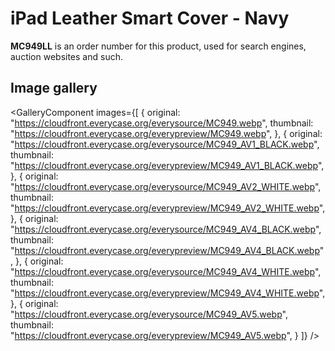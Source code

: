 
# iPad Leather Smart Cover - Navy

<Callout type='info' emoji='👉🏻'>**MC949LL** is an order number for this product, used for search engines, auction websites and such.</Callout>

## Image gallery

<GalleryComponent
    images={[
      {
        original: "https://cloudfront.everycase.org/everysource/MC949.webp",
        thumbnail: "https://cloudfront.everycase.org/everypreview/MC949.webp",
      },
      {
        original: "https://cloudfront.everycase.org/everysource/MC949_AV1_BLACK.webp",
        thumbnail: "https://cloudfront.everycase.org/everypreview/MC949_AV1_BLACK.webp",
      },
      {
        original: "https://cloudfront.everycase.org/everysource/MC949_AV2_WHITE.webp",
        thumbnail: "https://cloudfront.everycase.org/everypreview/MC949_AV2_WHITE.webp",
      },
      {
        original: "https://cloudfront.everycase.org/everysource/MC949_AV4_BLACK.webp",
        thumbnail: "https://cloudfront.everycase.org/everypreview/MC949_AV4_BLACK.webp",
      },
      {
        original: "https://cloudfront.everycase.org/everysource/MC949_AV4_WHITE.webp",
        thumbnail: "https://cloudfront.everycase.org/everypreview/MC949_AV4_WHITE.webp",
      },
      {
        original: "https://cloudfront.everycase.org/everysource/MC949_AV5.webp",
        thumbnail: "https://cloudfront.everycase.org/everypreview/MC949_AV5.webp",
      }
    ]}
  />
